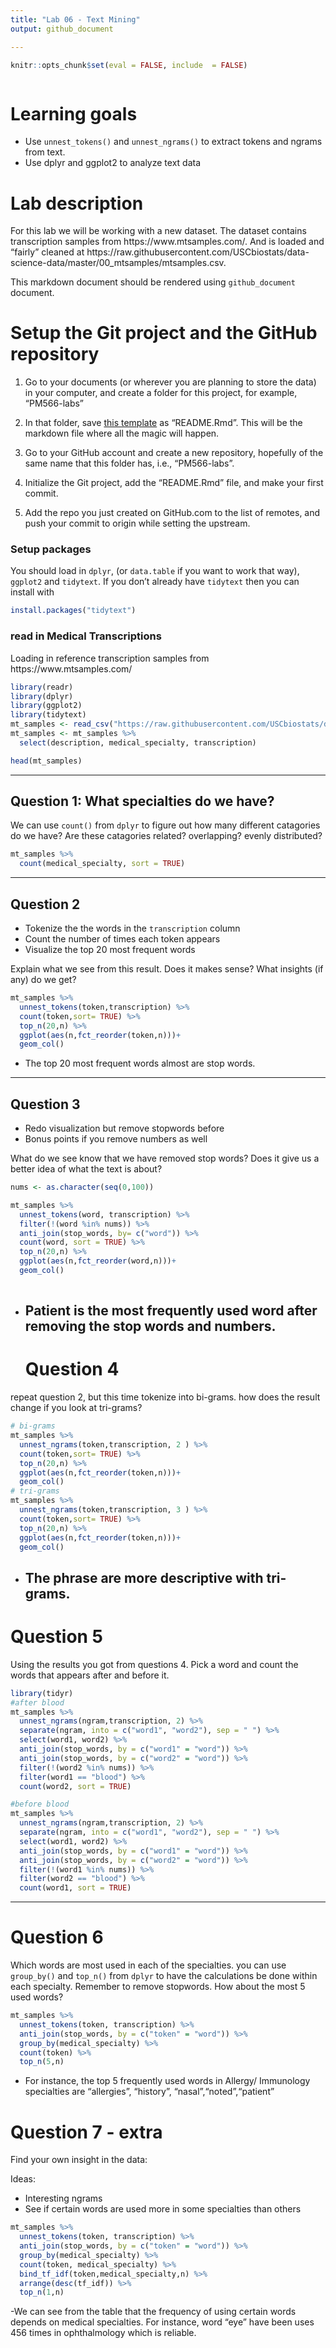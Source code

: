 ```yaml
---
title: "Lab 06 - Text Mining"
output: github_document

---
```


```r
knitr::opts_chunk$set(eval = FALSE, include  = FALSE)
```

```r

```

# Learning goals

- Use `unnest_tokens()` and `unnest_ngrams()` to extract tokens and ngrams from text.
- Use dplyr and ggplot2 to analyze text data

# Lab description

For this lab we will be working with a new dataset. The dataset contains transcription samples from https://www.mtsamples.com/. And is loaded and "fairly" cleaned at https://raw.githubusercontent.com/USCbiostats/data-science-data/master/00_mtsamples/mtsamples.csv.

This markdown document should be rendered using `github_document` document.

# Setup the Git project and the GitHub repository

1. Go to your documents (or wherever you are planning to store the data) in your computer, and create a folder for this project, for example, "PM566-labs"

2. In that folder, save [this template](https://raw.githubusercontent.com/USCbiostats/PM566/master/content/assignment/06-lab.Rmd) as "README.Rmd". This will be the markdown file where all the magic will happen.

3. Go to your GitHub account and create a new repository, hopefully of the same name that this folder has, i.e., "PM566-labs".

4. Initialize the Git project, add the "README.Rmd" file, and make your first commit.

5. Add the repo you just created on GitHub.com to the list of remotes, and push your commit to origin while setting the upstream.

### Setup packages

You should load in `dplyr`, (or `data.table` if you want to work that way), `ggplot2` and `tidytext`.
If you don't already have `tidytext` then you can install with

```r
install.packages("tidytext")
```

### read in Medical Transcriptions

Loading in reference transcription samples from https://www.mtsamples.com/

```r
library(readr)
library(dplyr)
library(ggplot2)
library(tidytext)
mt_samples <- read_csv("https://raw.githubusercontent.com/USCbiostats/data-science-data/master/00_mtsamples/mtsamples.csv")
mt_samples <- mt_samples %>%
  select(description, medical_specialty, transcription)

head(mt_samples)
```
---

## Question 1: What specialties do we have?

We can use `count()` from `dplyr` to figure out how many different catagories do we have? Are these catagories related? overlapping? evenly distributed?

```r
mt_samples %>%
  count(medical_specialty, sort = TRUE)
```

---

## Question 2

- Tokenize the the words in the `transcription` column
- Count the number of times each token appears
- Visualize the top 20 most frequent words

Explain what we see from this result. Does it makes sense? What insights (if any) do we get?

```r
mt_samples %>% 
  unnest_tokens(token,transcription) %>% 
  count(token,sort= TRUE) %>% 
  top_n(20,n) %>% 
  ggplot(aes(n,fct_reorder(token,n)))+
  geom_col()
```

- The top 20 most frequent words  almost are stop words. 

---

## Question 3

- Redo visualization but remove stopwords before
- Bonus points if you remove numbers as well

What do we see know that we have removed stop words? Does it give us a better idea of what the text is about?

```r
nums <- as.character(seq(0,100))

mt_samples %>% 
  unnest_tokens(word, transcription) %>%
  filter(!(word %in% nums)) %>% 
  anti_join(stop_words, by= c("word")) %>% 
  count(word, sort = TRUE) %>% 
  top_n(20,n) %>% 
  ggplot(aes(n,fct_reorder(word,n)))+
  geom_col()
  
```
 
- Patient is the most frequently used word after removing the stop words and numbers.
--
# Question 4

repeat question 2, but this time tokenize into bi-grams. how does the result change if you look at tri-grams?

```r
# bi-grams
mt_samples %>% 
  unnest_ngrams(token,transcription, 2 ) %>% 
  count(token,sort= TRUE) %>% 
  top_n(20,n) %>% 
  ggplot(aes(n,fct_reorder(token,n)))+
  geom_col()
# tri-grams
mt_samples %>% 
  unnest_ngrams(token,transcription, 3 ) %>% 
  count(token,sort= TRUE) %>% 
  top_n(20,n) %>% 
  ggplot(aes(n,fct_reorder(token,n)))+
  geom_col()
```

- The phrase are more descriptive with tri-grams.
---

# Question 5

Using the results you got from questions 4. Pick a word and count the words that appears after and before it.

```r
library(tidyr)
#after blood
mt_samples %>% 
  unnest_ngrams(ngram,transcription, 2) %>% 
  separate(ngram, into = c("word1", "word2"), sep = " ") %>% 
  select(word1, word2) %>% 
  anti_join(stop_words, by = c("word1" = "word")) %>% 
  anti_join(stop_words, by = c("word2" = "word")) %>% 
  filter(!(word2 %in% nums)) %>% 
  filter(word1 == "blood") %>% 
  count(word2, sort = TRUE)
```
```r
#before blood
mt_samples %>% 
  unnest_ngrams(ngram,transcription, 2) %>% 
  separate(ngram, into = c("word1", "word2"), sep = " ") %>% 
  select(word1, word2) %>% 
  anti_join(stop_words, by = c("word1" = "word")) %>% 
  anti_join(stop_words, by = c("word2" = "word")) %>% 
  filter(!(word1 %in% nums)) %>% 
  filter(word2 == "blood") %>% 
  count(word1, sort = TRUE)
```

---

# Question 6 

Which words are most used in each of the specialties. you can use `group_by()` and `top_n()` from `dplyr` to have the calculations be done within each specialty. Remember to remove stopwords. How about the most 5 used words?
```r
mt_samples %>% 
  unnest_tokens(token, transcription) %>% 
  anti_join(stop_words, by = c("token" = "word")) %>% 
  group_by(medical_specialty) %>% 
  count(token) %>% 
  top_n(5,n)
```
- For instance, the top 5 frequently used words in Allergy/ Immunology specialties are "allergies", "history", "nasal","noted","patient"

# Question 7 - extra

Find your own insight in the data:

Ideas:

- Interesting ngrams
- See if certain words are used more in some specialties than others
```r
mt_samples %>% 
  unnest_tokens(token, transcription) %>% 
  anti_join(stop_words, by = c("token" = "word")) %>% 
  group_by(medical_specialty) %>% 
  count(token, medical_specialty) %>% 
  bind_tf_idf(token,medical_specialty,n) %>% 
  arrange(desc(tf_idf)) %>% 
  top_n(1,n)
```
-We can see from the table that the frequency of using certain words depends on medical specialties. For instance, word "eye" have been uses 456 times in ophthalmology which is reliable. 
